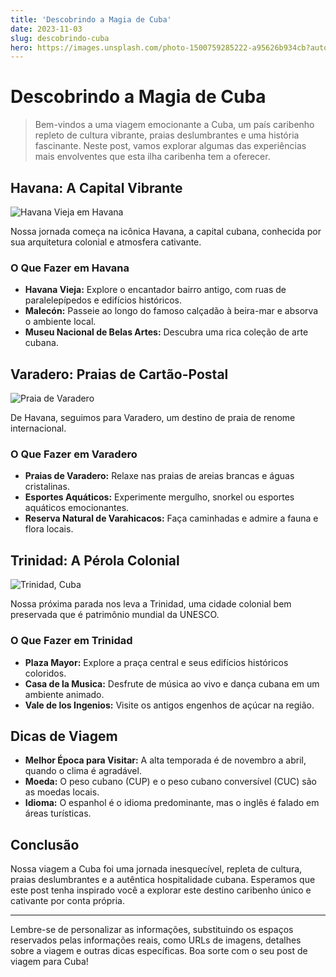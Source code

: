 ```yaml
---
title: 'Descobrindo a Magia de Cuba'
date: 2023-11-03
slug: descobrindo-cuba
hero: https://images.unsplash.com/photo-1500759285222-a95626b934cb?auto=format&fit=crop&q=80&w=2070&ixlib=rb-4.0.3&ixid=M3wxMjA3fDB8MHxwaG90by1wYWdlfHx8fGVufDB8fHx8fA%3D%3D
---
```


# Descobrindo a Magia de Cuba

> Bem-vindos a uma viagem emocionante a Cuba, um país caribenho repleto de cultura vibrante, praias deslumbrantes e uma história fascinante. Neste post, vamos explorar algumas das experiências mais envolventes que esta ilha caribenha tem a oferecer.

## Havana: A Capital Vibrante

![Havana Vieja em Havana](https://images.unsplash.com/photo-1536686598161-1b946fd6dfcf?auto=format&fit=crop&q=80&w=2069&ixlib=rb-4.0.3&ixid=M3wxMjA3fDB8MHxwaG90by1wYWdlfHx8fGVufDB8fHx8fA%3D%3D)

Nossa jornada começa na icônica Havana, a capital cubana, conhecida por sua arquitetura colonial e atmosfera cativante.

### O Que Fazer em Havana

- **Havana Vieja:** Explore o encantador bairro antigo, com ruas de paralelepípedos e edifícios históricos.
- **Malecón:** Passeie ao longo do famoso calçadão à beira-mar e absorva o ambiente local.
- **Museu Nacional de Belas Artes:** Descubra uma rica coleção de arte cubana.

## Varadero: Praias de Cartão-Postal

![Praia de Varadero](https://images.unsplash.com/photo-1574436713488-0d99167108cf?auto=format&fit=crop&q=80&w=1935&ixlib=rb-4.0.3&ixid=M3wxMjA3fDB8MHxwaG90by1wYWdlfHx8fGVufDB8fHx8fA%3D%3D)

De Havana, seguimos para Varadero, um destino de praia de renome internacional.

### O Que Fazer em Varadero

- **Praias de Varadero:** Relaxe nas praias de areias brancas e águas cristalinas.
- **Esportes Aquáticos:** Experimente mergulho, snorkel ou esportes aquáticos emocionantes.
- **Reserva Natural de Varahicacos:** Faça caminhadas e admire a fauna e flora locais.

## Trinidad: A Pérola Colonial

![Trinidad, Cuba](https://images.unsplash.com/photo-1594005039392-53c38b667641?auto=format&fit=crop&q=80&w=1931&ixlib=rb-4.0.3&ixid=M3wxMjA3fDB8MHxwaG90by1wYWdlfHx8fGVufDB8fHx8fA%3D%3D)

Nossa próxima parada nos leva a Trinidad, uma cidade colonial bem preservada que é patrimônio mundial da UNESCO.

### O Que Fazer em Trinidad

- **Plaza Mayor:** Explore a praça central e seus edifícios históricos coloridos.
- **Casa de la Musica:** Desfrute de música ao vivo e dança cubana em um ambiente animado.
- **Vale de los Ingenios:** Visite os antigos engenhos de açúcar na região.

## Dicas de Viagem

- **Melhor Época para Visitar:** A alta temporada é de novembro a abril, quando o clima é agradável.
- **Moeda:** O peso cubano (CUP) e o peso cubano conversível (CUC) são as moedas locais.
- **Idioma:** O espanhol é o idioma predominante, mas o inglês é falado em áreas turísticas.

## Conclusão

Nossa viagem a Cuba foi uma jornada inesquecível, repleta de cultura, praias deslumbrantes e a autêntica hospitalidade cubana. Esperamos que este post tenha inspirado você a explorar este destino caribenho único e cativante por conta própria.

---

Lembre-se de personalizar as informações, substituindo os espaços reservados pelas informações reais, como URLs de imagens, detalhes sobre a viagem e outras dicas específicas. Boa sorte com o seu post de viagem para Cuba!
